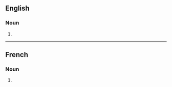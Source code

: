 {{also|Abstinents}}

==English==

===Noun===
{{head|en|noun form}}

# {{plural of|en|abstinent}}

----

==French==

===Noun===
{{head|fr|noun plural form|g=m}}

# {{plural of|fr|abstinent}}